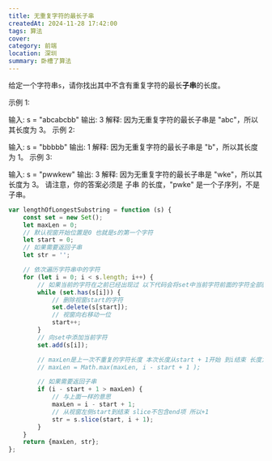```yaml
---
title: 无重复字符的最长子串
createdAt: 2024-11-28 17:42:00
tags: 算法
cover:
category: 前端
location: 深圳
summary: 卧槽了算法
---
```


给定一个字符串`s`，请你找出其中不含有重复字符的最长**子串**的长度。

示例 1:

输入: s = "abcabcbb"
输出: 3
解释: 因为无重复字符的最长子串是 "abc"，所以其长度为 3。
示例 2:

输入: s = "bbbbb"
输出: 1
解释: 因为无重复字符的最长子串是 "b"，所以其长度为 1。
示例 3:

输入: s = "pwwkew"
输出: 3
解释: 因为无重复字符的最长子串是 "wke"，所以其长度为 3。
请注意，你的答案必须是 子串 的长度，"pwke" 是一个子序列，不是子串。

```js
var lengthOfLongestSubstring = function (s) {
    const set = new Set();
    let maxLen = 0;
    // 默认视窗开始位置是0 也就是s的第一个字符
    let start = 0;
    // 如果需要返回子串
    let str = '';

    // 依次遍历字符串中的字符
    for (let i = 0; i < s.length; i++) {
        // 如果当前的字符在之前已经出现过 以下代码会将set中当前字符前面的字符全部删掉
        while (set.has(s[i])) {
            // 删除视窗start的字符
            set.delete(s[start]);
            // 视窗向右移动一位
            start++;
        }
        // 向set中添加当前字符
        set.add(s[i]);

        // maxLen是上一次不重复的字符长度 本次长度从start + 1开始 到i结束 长度为 i - start + 1
        // maxLen = Math.max(maxLen, i - start + 1 );

        // 如果需要返回子串
        if (i - start + 1 > maxLen) {
            // 与上面一样的意思
            maxLen = i - start + 1;
            // 从视窗左侧start到结束 slice不包含end项 所以+1
            str = s.slice(start, i + 1);
        }
    }
    return {maxLen, str};
};
```
